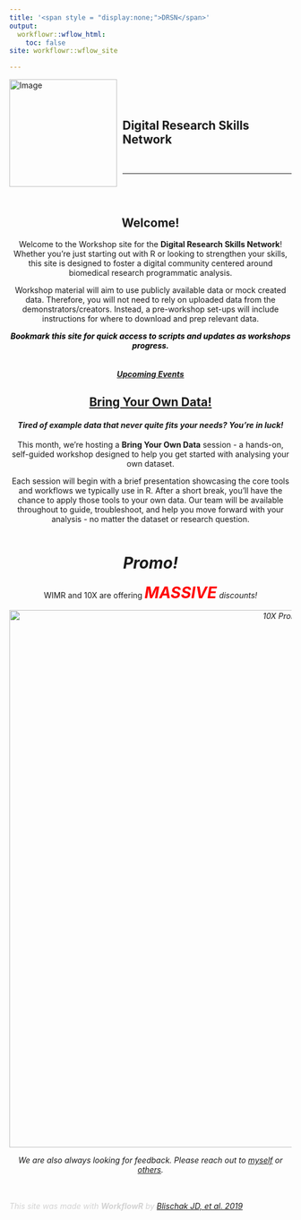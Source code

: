 ```yaml
---
title: '<span style = "display:none;">DRSN</span>'
output:
  workflowr::wflow_html:
    toc: false
site: workflowr::wflow_site

---
```


<!---
To do:

- add archive?  

<--->  

<div style="text-align: left;">
  <img src="assets/logo/DRSN_logo_smaller.png" alt="Image" style="width: 2in; float: left; margin-right: 10px;">
  <div style="overflow: hidden; padding-top: 8%;">

## **Digital Research Skills Network**    
<br>
<hr>
</div> 
<br>
 
<div style = "text-align: center">

## Welcome!

Welcome to the Workshop site for the **Digital Research Skills Network**! Whether you're just starting out with R or looking to strengthen your skills, this site is designed to foster a digital community centered around biomedical research programmatic analysis. 
 
Workshop material will aim to use publicly available data or mock created data. Therefore, you will not need to rely on uploaded data from the demonstrators/creators. Instead, a pre-workshop set-ups will include instructions for where to download and prep relevant data. 

<hint-text style="text-size:1.2em; color:black"><i>**Bookmark this site for quick access to scripts and updates as workshops progress.**</i></hint-text>

<span style="display:inline-block; width:80%;"><wimr></span>



#### <u>*Upcoming Events*</u>

## [**Bring Your Own Data!**](https://drthomasoneil.github.io/Digital-Research-Skills-Network/202506.html)

#### <i>**Tired of example data that never quite fits your needs? You're in luck!**</i>

This month, we’re hosting a **Bring Your Own Data** session - a hands-on, self-guided workshop designed to help you get started with analysing your own dataset.

Each session will begin with a brief presentation showcasing the core tools and workflows we typically use in R. After a short break, you’ll have the chance to apply those tools to your own data. Our team will be available throughout to guide, troubleshoot, and help you move forward with your analysis - no matter the dataset or research question.

<span style="display:inline-block; width:80%;"><wimr></span>

# <i>**Promo!**</i>

WIMR and 10X are offering <span style="color:red; font-size:2em">**<i>MASSIVE<i>**</span> discounts!

<img src="assets/downloads/10X_Promo.png" alt="10X Promo" style="width: 10in;">

We are also always looking for feedback. Please reach out to [myself](thomas.oneil@sydney.edu.au) or [others](https://drthomasoneil.github.io/Digital-Research-Skills-Network/0_contacts.html).

</div>
<br><br>
<span style="color:lightgrey">This site was made with **WorkflowR** by [Blischak JD, et al.  2019](https://doi.org/10.12688/f1000research.20843.1)</span>







